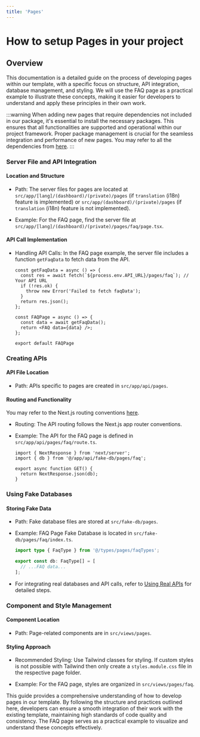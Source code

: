 ```yaml
---
title: 'Pages'
---
```


# How to setup Pages in your project

## Overview

This documentation is a detailed guide on the process of developing pages within our template, with a specific focus on structure, API integration, database management, and styling. We will use the FAQ page as a practical example to illustrate these concepts, making it easier for developers to understand and apply these principles in their own work.

:::warning
When adding new pages that require dependencies not included in our package, it's essential to install the necessary packages. This ensures that all functionalities are supported and operational within our project framework. Proper package management is crucial for the seamless integration and performance of new pages. You may refer to all the dependencies from [here](/docs/guide/overview/dependencies).
:::

### Server File and API Integration

#### Location and Structure

- Path: The server files for pages are located at `src/app/[lang]/(dashboard)/(private)/pages` (if `translation` (i18n) feature is implemented) or `src/app/(dashboard)/(private)/pages` (if `translation` (i18n) feature is not implemented).

- Example: For the FAQ page, find the server file at `src/app/[lang]/(dashboard)/(private)/pages/faq/page.tsx`.

#### API Call Implementation

- Handling API Calls: In the FAQ page example, the server file includes a function `getFaqData` to fetch data from the API.

  ```tsx
  const getFaqData = async () => {
    const res = await fetch(`${process.env.API_URL}/pages/faq`); // Your API URL
    if (!res.ok) {
      throw new Error('Failed to fetch faqData');
    }
    return res.json();
  };

  const FAQPage = async () => {
    const data = await getFaqData();
    return <FAQ data={data} />;
  };

  export default FAQPage
  ```

### Creating APIs

#### API File Location

- Path: APIs specific to pages are created in `src/app/api/pages`.

#### Routing and Functionality

You may refer to the Next.js routing conventions [here](https://nextjs.org/docs/app/building-your-application/routing).

- Routing: The API routing follows the Next.js app router conventions.

- Example: The API for the FAQ page is defined in `src/app/api/pages/faq/route.ts`.

  ```tsx
  import { NextResponse } from 'next/server';
  import { db } from '@/app/api/fake-db/pages/faq';

  export async function GET() {
    return NextResponse.json(db);
  }
  ```

### Using Fake Databases

#### Storing Fake Data

- Path: Fake database files are stored at `src/fake-db/pages`.

- Example: FAQ Page Fake Database is located in `src/fake-db/pages/faq/index.ts`.

  ```ts
  import type { FaqType } from '@/types/pages/faqTypes';

  export const db: FaqType[] = [
    // ...FAQ data...
  ];
  ```

- For integrating real databases and API calls, refer to [Using Real APIs](/articles/how-to-remove-fake-db-and-use-real-api) for detailed steps.

### Component and Style Management

#### Component Location

- Path: Page-related components are in `src/views/pages`.

#### Styling Approach

- Recommended Styling: Use Tailwind classes for styling. If custom styles is not possible with Tailwind then only create a `styles.module.css` file in the respective page folder.

- Example: For the FAQ page, styles are organized in `src/views/pages/faq`.

This guide provides a comprehensive understanding of how to develop pages in our template. By following the structure and practices outlined here, developers can ensure a smooth integration of their work with the existing template, maintaining high standards of code quality and consistency. The FAQ page serves as a practical example to visualize and understand these concepts effectively.
